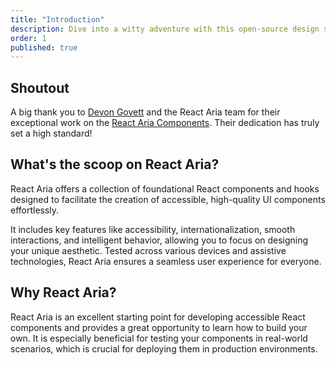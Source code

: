 ```yaml
---
title: "Introduction"
description: Dive into a witty adventure with this open-source design system, crafted with React Aria components. Unravel the mystery of missing props in your React app and master top-notch troubleshooting tips and best practices to keep your props from pulling a disappearing act.
order: 1
published: true
---
```


## Shoutout
A big thank you to [Devon Govett](https://x.com/devongovett) and the React Aria team for their exceptional work on the [React Aria Components](https://react-spectrum.adobe.com/react-aria/). Their dedication has truly set a high standard!

## What's the scoop on React Aria?

React Aria offers a collection of foundational React components and hooks designed to facilitate the creation of accessible, high-quality UI components effortlessly.

It includes key features like accessibility, internationalization, smooth interactions, and intelligent behavior, allowing you to focus on designing your unique aesthetic. Tested across various devices and assistive technologies, React Aria ensures a seamless user experience for everyone.

## Why React Aria?

React Aria is an excellent starting point for developing accessible React components and provides a great opportunity to learn how to build your own. It is especially beneficial for testing your components in real-world scenarios, which is crucial for deploying them in production environments.
